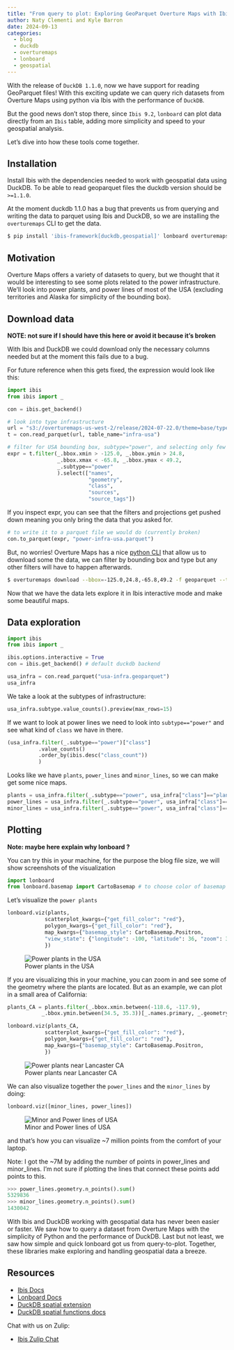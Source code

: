 ```yaml
---
title: "From query to plot: Exploring GeoParquet Overture Maps with Ibis, DuckDB, and Lonboard"
author: Naty Clementi and Kyle Barron
date: 2024-09-13
categories:
  - blog
  - duckdb
  - overturemaps
  - lonboard
  - geospatial
---
```


With the release of `DuckDB 1.1.0`, now we have support for reading GeoParquet
files! With this exciting update we can query rich datasets from Overture Maps using python via Ibis with the performance of `DuckDB`.

But the good news don't stop there, since `Ibis 9.2`, `lonboard` can plot data directly from an `Ibis` table, adding more simplicity and speed to your geospatial analysis.

Let’s dive into how these tools come together.

## Installation

Install Ibis with the dependencies needed to work with geospatial data using DuckDB. To be able to read geoparquet files the duckdb version should be `>=1.1.0`.

::: {.callout-note}
At the moment duckdb 1.1.0 has a bug that prevents us from querying and writing the data to parquet using Ibis and DuckDB, so we are installing the `overturemaps` CLI to get the data.
:::

```bash
$ pip install 'ibis-framework[duckdb,geospatial]' lonboard overturemaps
```

## Motivation

Overture Maps offers a variety of datasets to query, but we thought that it would
be interesting to see some plots related to the power infrastructure. We'll look
into power plants, and power lines of most of the USA (excluding territories and
Alaska for simplicity of the bounding box).

## Download data

**NOTE: not sure if I should have this here or avoid it because it's broken**

With Ibis and DuckDB we could download only the necessary columns needed but at
the moment this fails due to a bug.

For future reference when this gets fixed, the expression would look like this:

```python
import ibis
from ibis import _

con = ibis.get_backend()

# look into type infrastructure
url = "s3://overturemaps-us-west-2/release/2024-07-22.0/theme=base/type=infrastructure/*"
t = con.read_parquet(url, table_name="infra-usa")

# filter for USA bounding box, subtype="power", and selecting only few columns
expr = t.filter(_.bbox.xmin > -125.0, _.bbox.ymin > 24.8,
                _.bbox.xmax < -65.8, _.bbox.ymax < 49.2,
                _.subtype=="power"
                ).select(["names",
                          "geometry",
                          "class",
                          "sources",
                          "source_tags"])

```

::: {.callout-note}
If you inspect expr, you can see that the filters and projections get pushed down
meaning you only bring the data that you asked for.
:::

```python
# to write it to a parquet file we would do (currently broken)
con.to_parquet(expr, "power-infra-usa.parquet")
```

But, no worries! Overture Maps has a nice [python CLI](https://docs.overturemaps.org/getting-data/overturemaps-py/) that allow us to download
some the data, we can filter by bounding box and type but any other filters will have to happen afterwards.

```bash
$ overturemaps download --bbox=-125.0,24.8,-65.8,49.2 -f geoparquet --type=infrastructure -o usa-infra.geoparquet
```

Now that we have the data lets explore it in Ibis interactive mode and make some beautiful maps.

## Data exploration

```python
import ibis
from ibis import _

ibis.options.interactive = True
con = ibis.get_backend() # default duckdb backend
```

```python
usa_infra = con.read_parquet("usa-infra.geoparquet")
usa_infra
```

We take a look at the subtypes of infrastructure:

```python
usa_infra.subtype.value_counts().preview(max_rows=15)
```

If we want to look at power lines we need to look into `subtype=="power"`
and see what kind of `class` we have in there.

```python
(usa_infra.filter(_.subtype=="power")["class"]
          .value_counts()
          .order_by(ibis.desc("class_count"))
          )
```

Looks like we have `plants`, `power_lines` and `minor_lines`, so we can make get some nice maps.

```python
plants = usa_infra.filter(_.subtype=="power", usa_infra["class"]=="plant")
power_lines = usa_infra.filter(_.subtype=="power", usa_infra["class"]=="power_line")
minor_lines = usa_infra.filter(_.subtype=="power", usa_infra["class"]=="minor_line")
```


## Plotting

**Note: maybe here explain why lonboard ?**

::: {.callout-note}
You can try this in your machine, for the purpose the blog file size, we will show
screenshots of the visualization
:::

```python
import lonboard
from lonboard.basemap import CartoBasemap # to choose color of basemap
```

Let's visualize the `power plants`

```python
lonboard.viz(plants,
            scatterplot_kwargs={"get_fill_color": "red"},
            polygon_kwargs={"get_fill_color": "red"},
            map_kwargs={"basemap_style": CartoBasemap.Positron,
            "view_state": {"longitude": -100, "latitude": 36, "zoom": 3}
            })
```

![Power plants in the USA](usa-power-plants.png)

If you are visualizing this in your machine, you can zoom in and see some of the
geometry where the plants are located. But as an example, we can plot in a small
area of California:

```python
plants_CA = plants.filter(_.bbox.xmin.between(-118.6, -117.9),
           _.bbox.ymin.between(34.5, 35.3))[_.names.primary, _.geometry]
```

```python
lonboard.viz(plants_CA,
            scatterplot_kwargs={"get_fill_color": "red"},
            polygon_kwargs={"get_fill_color": "red"},
            map_kwargs={"basemap_style": CartoBasemap.Positron,
            })
```

![Power plants near Lancaster CA](ca-power-plants.png)

We can also visualize together the `power_lines` and the `minor_lines` by doing:


```python
lonboard.viz([minor_lines, power_lines])
```

![Minor and Power lines of USA](usa-power-and-minor-lines.png)

and that's how you can visualize ~7 million points from the comfort of
your laptop.

Note: I got the ~7M by adding the number of points in power_lines and minor_lines. I'm not sure if plotting the lines that connect these points add points to this.

```python
>>> power_lines.geometry.n_points().sum()
5329836
>>> minor_lines.geometry.n_points().sum()
1430042
```

With Ibis and DuckDB working with geospatial data has never been easier or faster.
We saw how to query a dataset from Overture Maps with the simplicity of Python and
the performance of DuckDB. Last but not least, we saw how simple and quick lonboard
got us from query-to-plot. Together, these libraries make exploring and handling
geospatial data a breeze.


## Resources
- [Ibis Docs](https://ibis-project.org/)
- [Lonboard Docs](https://developmentseed.org/lonboard/latest/)
- [DuckDB spatial extension](https://duckdb.org/docs/extensions/spatial.html)
- [DuckDB spatial functions docs](https://github.com/duckdb/duckdb_spatial/blob/main/docs/functions.md)

Chat with us on Zulip:

- [Ibis Zulip Chat](https://ibis-project.zulipchat.com/)
